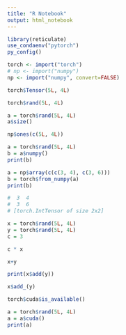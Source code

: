 ```yaml
---
title: "R Notebook"
output: html_notebook
---
```


```r
library(reticulate)
use_condaenv("pytorch")
py_config()
```


```r
torch <- import("torch")
# np <- import("numpy")
np <- import("numpy", convert=FALSE)
```

```r
torch$Tensor(5L, 4L)
```

```r
torch$rand(5L, 4L)
```

```r
a = torch$rand(5L, 4L)
a$size()
```

```r
np$ones(c(5L, 4L))
```

```r
a = torch$rand(5L, 4L)
b = a$numpy()
print(b)
```

```r
a = np$array(c(c(3, 4), c(3, 6)))
b = torch$from_numpy(a)
print(b)

#  3  4
#  3  6
# [torch.IntTensor of size 2x2]
```

```r
x = torch$rand(5L, 4L)
y = torch$rand(5L, 4L)
c = 3

```

```r
c * x
```


```r
x+y
```

```r
print(x$add(y))
```

```r
x$add_(y)
```

```r
torch$cuda$is_available()
```

```r
a = torch$rand(5L, 4L)
a = a$cuda()
print(a)
```

